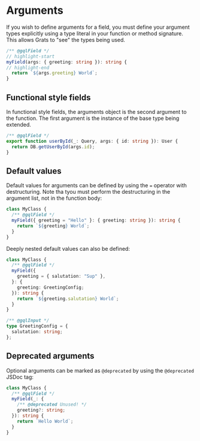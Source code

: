 # Arguments

If you wish to define arguments for a field, you must define your argument types explicitly using a type literal in your function or method signature. This allows Grats to "see" the types being used.

```ts
/** @gqlField */
// highlight-start
myField(args: { greeting: string }): string {
// highlight-end
  return `${args.greeting} World`;
}
```

## Functional style fields

In functional style fields, the arguments object is the second argument to the function. The first argument is the instance of the base type being extended.

```ts
/** @gqlField */
export function userById(_: Query, args: { id: string }): User {
  return DB.getUserById(args.id);
}
```

## Default values

Default values for arguments can be defined by using the `=` operator with destructuring. Note tha tyou must perform the destructuring in the argument list, not in the function body:

```ts
class MyClass {
  /** @gqlField */
  myField({ greeting = "Hello" }: { greeting: string }): string {
    return `${greeting} World`;
  }
}
```

Deeply nested default values can also be defined:

```ts
class MyClass {
  /** @gqlField */
  myField({
    greeting = { salutation: "Sup" },
  }: {
    greeting: GreetingConfig;
  }): string {
    return `${greeting.salutation} World`;
  }
}

/** @gqlInput */
type GreetingConfig = {
  salutation: string;
};
```

## Deprecated arguments

Optional arguments can be marked as `@deprecated` by using the `@deprecated` JSDoc tag:

```ts
class MyClass {
  /** @gqlField */
  myField(_: {
    /** @deprecated Unused! */
    greeting?: string;
  }): string {
    return `Hello World`;
  }
}
```
